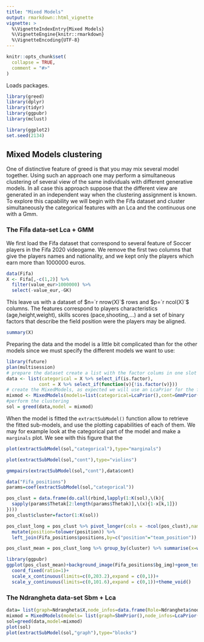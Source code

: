 ```yaml
---
title: "Mixed Models"
output: rmarkdown::html_vignette
vignette: >
  %\VignetteIndexEntry{Mixed Models}
  %\VignetteEngine{knitr::rmarkdown}
  %\VignetteEncoding{UTF-8}
---
```


```r
knitr::opts_chunk$set(
  collapse = TRUE,
  comment = "#>"
)
```
Loads packages.
```r
library(greed)
library(dplyr)
library(tidyr)
library(ggpubr)
library(mclust)

library(ggplot2)
set.seed(2134)
```

## Mixed Models clustering

One of distinctive feature of greed is that you may mix several model together. Using such an approach one may perform a simultaneous clustering of several view of the same individuals with different generative models. In all case this approach suppose that the different view are generated in an independent way when the clustering assignment is known. To explore this capability we will begin with the Fifa dataset and cluster simultaneously the categorical features with an Lca and the continuous one with a Gmm.


### The Fifa data-set Lca + GMM

We first load the Fifa dataset that correspond to several feature of Soccer players in the Fifa 2020 videogame. We remove the first two columns that give the players names and nationality, and we kept only the players which earn more than  1000000 euros.

```r
data(Fifa)
X <- Fifa[,-c(1,2)] %>% 
  filter(value_eur>1000000) %>% 
  select(-value_eur,-GK)
```

This leave us with a dataset of $n=`r nrow(X)`$ rows and $p=`r ncol(X)`$ columns. The features correspond to players characteristics (age,height,weight), skills scores (pace,shooting,...) and a set of binary factors that describe the field position were the players may be aligned.

```r
summary(X)
```

Preparing the data and the model is a little bit complicated than for the other models since we must specify the different models we want to use:
```r
library(future)
plan(multisession)
# prepare the dataset create a list with the factor colums in one slot and the numeric columns in another slot
data <- list(categorical = X %>% select_if(is.factor),
            cont = X %>% select_if(function(v){!is.factor(v)}))
# create the MixedModels, as expected we will use an LcaPrior for the fcators and a GmmPrior for the numeric columns 
mixmod <- MixedModels(models=list(categorical=LcaPrior(),cont=GmmPrior()))
#perform the clustering
sol = greed(data,model = mixmod)
```
When the model  is fitted the `extractSubModel()` function allow to retrieve the fitted sub-models, and use the plotting capabilities of each of them. We may for example look at the categorical part of the model and make a `marginals` plot. We see with this figure that the 

```r
plot(extractSubModel(sol,"categorical"),type="marginals")
```
```r
plot(extractSubModel(sol,"cont"),type="violins")
```


```r
gmmpairs(extractSubModel(sol,"cont"),data$cont)
```

```r
data("Fifa_positions")
params=coef(extractSubModel(sol,"categorical"))

pos_clust = data.frame(do.call(rbind,lapply(1:K(sol),\(k){
  sapply(params$Thetak[2:length(params$Thetak)],\(x){1-x[k,1]})
})))
pos_clust$cluster=factor(1:K(sol))

pos_clust_long = pos_clust %>% pivot_longer(cols = -ncol(pos_clust),names_to = "position",values_to = "p") %>% 
  mutate(position=tolower(position)) %>% 
  left_join(Fifa_positions$positions,by=c("position"="team_position"))

pos_clust_mean = pos_clust_long %>% group_by(cluster) %>% summarise(x=weighted.mean(x,p),y=weighted.mean(y,p))

library(ggpubr)
ggplot(pos_clust_mean)+background_image(Fifa_positions$bg_img)+geom_text(aes(x=x,y=y,label=cluster),size=5,col="red")+
  coord_fixed(ratio=1)+
  scale_x_continuous(limits=c(0,203.2),expand = c(0,1))+
  scale_y_continuous(limits=c(0,101.6),expand = c(0,1))+theme_void()

```

### The Ndrangheta data-set Sbm + Lca 

```r
data= list(graph=Ndrangheta$X,node_infos=data.frame(Role=Ndrangheta$node_meta$Role,stringsAsFactors = TRUE))
mixmod = MixedModels(models= list(graph=SbmPrior(),node_infos=LcaPrior()))
sol=greed(data,model=mixmod)
plot(sol)
plot(extractSubModel(sol,"graph"),type="blocks")
```
